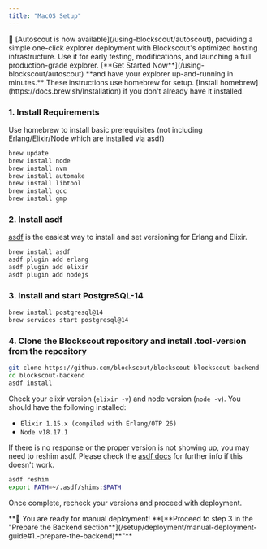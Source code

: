 ```yaml
---
title: "MacOS Setup"
---
```


<Tip>
🚗 [Autoscout is now available](/using-blockscout/autoscout), providing a simple one-click explorer deployment with Blockscout's optimized hosting infrastructure. Use it for early testing, modifications, and launching a full production-grade explorer. [**Get Started Now**](/using-blockscout/autoscout) **and have your explorer up-and-running in minutes.**

</Tip>

<Info>
These instructions use homebrew for setup. [Install homebrew](https://docs.brew.sh/Installation) if you don't already have it installed.

</Info>

### 1. Install Requirements

Use homebrew to install basic prerequisites (not including Erlang/Elixir/Node which are installed via asdf)

```sh
brew update
brew install node
brew install nvm
brew install automake
brew install libtool
brew install gcc
brew install gmp
```

### 2. Install asdf

[asdf](https://asdf-vm.com/manage/plugins.html) is the easiest way to install and set versioning for Erlang and Elixir.

```sh
brew install asdf
asdf plugin add erlang
asdf plugin add elixir
asdf plugin add nodejs
```

### 3. Install and start PostgreSQL-14

```sh
brew install postgresql@14
brew services start postgresql@14
```

### 4. Clone the Blockscout repository and install .tool-version from the repository

```sh
git clone https://github.com/blockscout/blockscout blockscout-backend
cd blockscout-backend
asdf install
```

Check your elixir version (`elixir -v`) and node version (`node -v`). You should have the following installed:

* `Elixir 1.15.x (compiled with Erlang/OTP 26)`
* `Node v18.17.1`

If there is no response or the proper version is not showing up, you may need to reshim asdf. Please check the [asdf docs](https://asdf-vm.com/) for further info if this doesn't work.

```bash
asdf reshim  
export PATH=~/.asdf/shims:$PATH
```

Once complete, recheck your versions and proceed with deployment.

<Tip>
**🎉 You are ready for manual deployment! **[**Proceed to step 3 in the "Prepare the Backend section**](/setup/deployment/manual-deployment-guide#1.-prepare-the-backend)**"**

</Tip>


